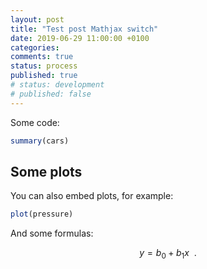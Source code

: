 ```yaml
---
layout: post
title: "Test post Mathjax switch"
date: 2019-06-29 11:00:00 +0100
categories:
comments: true
status: process
published: true
# status: development
# published: false
---
```



Some code:

```r
summary(cars)
```

## Some plots

You can also embed plots, for example:

```r
plot(pressure)
```

And some formulas:

$$
y = b_0 + b_1x \enspace .
$$